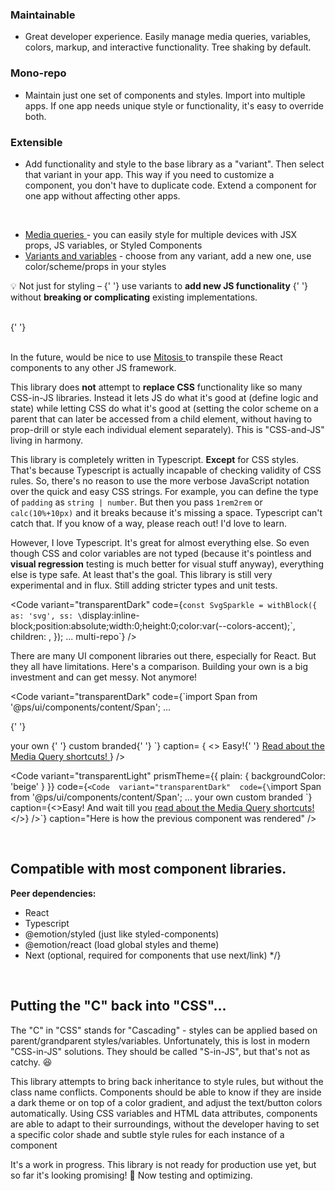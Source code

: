 ### Maintainable

- Great developer experience. Easily manage media queries, variables, colors, markup, and interactive functionality. Tree shaking by default.

### Mono-repo

- Maintain just one set of components and styles. Import into multiple apps. If one app needs unique style or functionality, it's easy to override both.

### Extensible

- Add functionality and style to the base library as a "variant". Then select that variant in your app. This way if you need to customize a component, you don't have to duplicate code. Extend a component for one app without affecting other apps.

<br />

- <a href="/" color="accent">
    Media queries
  </a> - you can easily style for multiple devices with JSX props, JS variables,
  or Styled Components
- <a href="/">Variants and variables</a> - choose from any variant, add a new one,
  use color/scheme/props in your styles

<p>
  <Inline as="b" textgradient="accent">
    💡 Not just for styling &ndash;
  </Inline>{' '}
  <a>
    use variants to <b>add new JS functionality</b>
  </a>{' '}
  without <b>breaking or complicating</b> existing implementations.
  <br />
  &nbsp;
</p>

{' '}

<br />
In the future, would be nice to use <a
  href="https://github.com/BuilderIO/mitosis"
  target="_blank"
>
  Mitosis
</a> to transpile these <Block
  as="strong"
  variant="textcolorUnderlined"
  ss="display:inline;"
>
  React
</Block> components to any other JS framework.

This library does **not** attempt to **replace CSS** functionality like so many CSS-in-JS libraries. Instead it lets JS do what it's good at (define logic and state) while letting CSS do what it's good at (setting the color scheme on a parent that can later be accessed from a child element, without having to prop-drill or style each individual element separately). This is "CSS-and-JS" living in harmony.

This library is completely written in Typescript. **Except** for CSS styles. That's because Typescript is actually incapable of checking validity of CSS rules. So, there's no reason to use the more verbose JavaScript notation over the quick and easy CSS strings. For example, you can define the type of `padding` as `string | number`. But then you pass `1rem2rem` or `calc(10%+10px)` and it breaks because it's missing a space. Typescript can't catch that. If you know of a way, please reach out! I'd love to learn.

However, I love Typescript. It's great for almost everything else. So even though CSS and color variables are not typed (because it's pointless and **visual regression** testing is much better for visual stuff anyway), everything else is type safe. At least that's the goal. This library is still very experimental and in flux. Still adding stricter types and unit tests.

<Code
  variant="transparentDark"
  code={`const SvgSparkle = withBlock({
  as: 'svg',
  ss: \`display:inline-block;position:absolute;width:0;height:0;color:var(--colors-accent);\`,
  children: <path d="..." fill="currentColor" />,
});
...
<SvgSparkle ss="top:-1rem;" />multi-repo<SvgSparkle ss="bottom:-1rem;" />`}
/>

There are many UI component libraries out there, especially for React. But they all have limitations. <a>Here's a comparison.</a> Building your own is a big investment and can get messy. Not anymore!

<Code
variant="transparentDark"
code={`import Span from '@ps/ui/components/content/Span';
...

{' '}

<Span variant="gradient" color="accent">
  your own
</Span> <Span variant="textcolorUnderline" color="rainbow">
  {' '}
  custom branded{' '}
</Span>
`} caption=
{
  <>
    Easy!{' '}
    <a href="/?path=/docs/about-200--page" target="_top">
      Read about the Media Query shortcuts!
    </a>
  </>
}
/>

<Code
  variant="transparentLight"
  prismTheme={{ plain: { backgroundColor: 'beige' } }}
  code={`<Code 
  variant="transparentDark" 
  code={\`import Span from '@ps/ui/components/content/Span';
  ...
  <Span variant="gradient" color="accent">your own</Span> <Span variant="textcolorUnderline" color="rainbow"> custom branded </Span>
  \`}
  caption={<>Easy! And wait till you <a href="/?path=/docs/about-200--page" target="_top">read about the Media Query shortcuts!</a></>}
/>`}
  caption="Here is how the previous component was rendered"
/>

<br />

## Compatible with most component libraries.

**Peer dependencies:**

- React
- Typescript
- @emotion/styled (just like styled-components)
- @emotion/react (load global styles and theme)
- Next (optional, required for components that use next/link) \*/}

<br />

## Putting the "C" back into "CSS"...

The "C" in "CSS" stands for "Cascading" - styles can be applied based on parent/grandparent styles/variables. Unfortunately, this is lost in modern "CSS-in-JS" solutions. They should be called "S-in-JS", but that's not as catchy. 😆

This library attempts to bring back inheritance to style rules, but without the class name conflicts. Components should be able to know if they are inside a dark theme or on top of a color gradient, and adjust the text/button colors automatically. Using CSS variables and HTML data attributes, components are able to adapt to their surroundings, without the developer having to set a specific color shade and subtle style rules for each instance of a component

It's a work in progress. This library is not ready for production use yet, but so far it's looking promising! 🚀 Now testing and optimizing.
